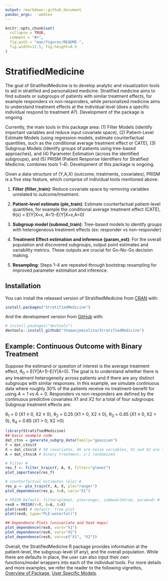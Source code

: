 ```yaml
---
output: rmarkdown::github_document
pandoc_args: --webtex
---
```


<!-- README.md is generated from README.Rmd. Please edit that file -->

```r
knitr::opts_chunk$set(
  collapse = TRUE,
  comment = "#>",
  fig.path = "man/figures/README-",
  fig.width=11.5, fig.height=8.5 
)
```

# StratifiedMedicine

<!-- badges: start -->
<!-- badges: end -->

The goal of StratifiedMedicine is to develop analytic and visualization tools to aid in stratified and personalized medicine. Stratified medicine aims to find subsets or subgroups of patients with similar treatment effects, for example responders vs non-responders, while personalized medicine aims to understand treatment effects at the individual level (does a specific individual respond to treatment A?). Development of the package is ongoing.

Currently, the main tools in this package area: (1) Filter Models (identify important variables and reduce input covariate space), (2) Patient-Level Estimate Models (using regression models, estimate counterfactual quantities, such as the conditional average treatment effect or CATE), (3) Subgroup Models (identify groups of patients using tree-based approaches),
and (4) Parameter Estimation (across the identified subgroups), and (5) PRISM (Patient Response Identifiers for Stratified Medicine; combines tools 1-4). Development of this package is ongoing. 

Given a data-structure of (Y,A,X) (outcome, treatments, covariates), PRISM is a five step feature, which comprise of individual tools mentioned above:
  
1. **Filter (filter_train)**: Reduce covariate space by removing variables unrelated to outcome/treatment.

2. **Patient-level estimate (ple_train)**: Estimate counterfactual patient-level quantities, for example the conditional average treatment effect (CATE), &theta;(x) = E(Y|X=x, A=1)-E(Y|X=x,A=0)

3. **Subgroup model (submod_train)**: Tree-based models to identify groups with heterogeneous treatment effects (ex: responder vs non-responder)

4. **Treatment Effect estimation and inference (param_est)**: For the overall population and discovered subgroups, output point estimates and variability metrics. These outputs are crucial for Go-No-Go decision making.

5. **Resampling**: Steps 1-4 are repeated through bootstrap resampling for improved parameter estimation and inference.


## Installation

You can install the released version of StratifiedMedicine from [CRAN](https://CRAN.R-project.org) with:

``` r
install.packages("StratifiedMedicine")
```

And the development version from [GitHub](https://github.com/) with:

``` r
# install.packages("devtools")
devtools::install_github("thomasjemielita/StratifiedMedicine")
```
## Example: Continuous Outcome with Binary Treatment

Suppose the estimand or question of interest is the average treatment effect, &theta;<sub>0</sub> = E(Y|A=1)-E(Y|A=0). The goal is to understand whether there is any treatment heterogeneity across patients and if there are any distinct subgroups with similar responses. In this example, we simulate continuous data where roughly 30\% of the patients receive no treatment-benefit for using $A=1$ vs $A=0$. Responders vs non-responders are defined by the continuous predictive covariates $X1$ and $X2$ for a total of four subgroups. Subgroup treatment effects are:

&theta;<sub>1</sub> = 0 (X1 &leq; 0, X2 &leq; 0), &theta;<sub>2</sub> = 0.25 (X1 > 0, X2 &leq; 0), &theta;<sub>3</sub> = 0.45 (X1 &leq; 0, X2 > 0), &theta;<sub>4</sub> = 0.65 (X1 > 0, X2 >0)


```r
library(StratifiedMedicine)
## basic example code
dat_ctns = generate_subgrp_data(family="gaussian")
Y = dat_ctns$Y
X = dat_ctns$X # 50 covariates, 46 are noise variables, X1 and X2 are truly predictive
A = dat_ctns$A # binary treatment, 1:1 randomized 

# Filter #
res_f <- filter_train(Y, A, X, filter="glmnet")
plot_importance(res_f)

# counterfactual estimates (ple) #
res_p <- ple_train(Y, A, X, ple="ranger")
plot_dependence(res_p, X=X, vars="X1")

# PRISM Default: filter=glmnet, ple=ranger, submod=lmtree, param=dr #
res0 = PRISM(Y=Y, A=A, X=X)
plot(res0) # default: tree plot 
plot(res0, type="PLE:waterfall")

## Dependence Plots (univariate and heat maps)
plot_dependence(res0, vars="X1")
plot_dependence(res0, vars="X2")
plot_dependence(res0, vars=c("X1", "X2"))

```

Overall, the StratifiedMedicine R package provides information at the patient-level, the subgroup-level (if any), and the overall population. While there are defaults in place, the user can also input their own functions/model wrappers into each of the individual tools. For more details and more examples, we refer the reader to the following vignettes, [Overview of Package](https://CRAN.R-project.org/package=StratifiedMedicine/vignettes/SM_PRISM.html), [User Specific Models](https://CRAN.R-project.org/package=StratifiedMedicine/vignettes/SM_User_Models.html). 
